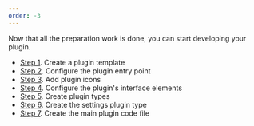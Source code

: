 ```yaml
---
order: -3
---
```

Now that all the preparation work is done, you can start developing your plugin.

* [Step 1](/docspace/pluginssdk/plugintutorial/developing/creatingtemplate). Create a plugin template
* [Step 2](/docspace/pluginssdk/plugintutorial/developing/configuringentrypoint). Configure the plugin entry point
* [Step 3](/docspace/pluginssdk/plugintutorial/developing/addingicons). Add plugin icons
* [Step 4](/docspace/pluginssdk/plugintutorial/developing/configuringinterfaceelements). Configure the plugin's interface elements
* [Step 5](/docspace/pluginssdk/plugintutorial/developing/creatingplugintypes). Create plugin types
* [Step 6](/docspace/pluginssdk/plugintutorial/developing/creatingsettingstype). Create the settings plugin type
* [Step 7](/docspace/pluginssdk/plugintutorial/developing/creatingcodefile). Create the main plugin code file

